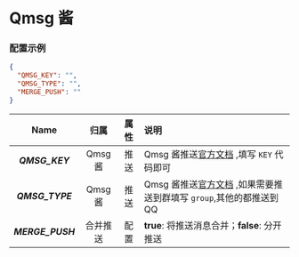 
<Cards>
  <Card
    title="BARK"
    href="/settings/notify/bark"
  />
  <Card
    title="CoolPush"
    href="/settings/notify/coolpush"
  />
  <Card
    title="钉钉"
    href="/settings/notify/dingtalk"
  />
  <Card
    title="飞书"
    href="/settings/notify/feishu"
  />
  <Card
    title="PushPlus"
    href="/settings/notify/pushplus"
  />
  <Card
    title="Qmsg 酱"
    href="/settings/notify/qmsg"
  />
  <Card
    title="企业微信"
    href="/settings/notify/qywx"
  />
  <Card
    title="Server 酱"
    href="/settings/notify/server"
  />
  <Card
    title="Telegram"
    href="/settings/notify/telegram"
  />
  <Card
    title="Server 酱 TURBO"
    href="/settings/notify/turbo"
  />
</Cards>

# Qmsg 酱

### 配置示例

```json
{
  "QMSG_KEY": "",
  "QMSG_TYPE": "",
  "MERGE_PUSH": ""
}
```

|       Name       |   归属   | 属性 | 说明                                                                                           |
| :--------------: | :------: | :--: | :--------------------------------------------------------------------------------------------- |
|  _**QMSG_KEY**_  | Qmsg 酱  | 推送 | Qmsg 酱推送[官方文档](https://qmsg.zendee.cn/) ,填写 `KEY` 代码即可                            |
| _**QMSG_TYPE**_  | Qmsg 酱  | 推送 | Qmsg 酱推送[官方文档](https://qmsg.zendee.cn/) ,如果需要推送到群填写 `group`,其他的都推送到 QQ |
| _**MERGE_PUSH**_ | 合并推送 | 配置 | **true**: 将推送消息合并；**false**: 分开推送                                                  |
